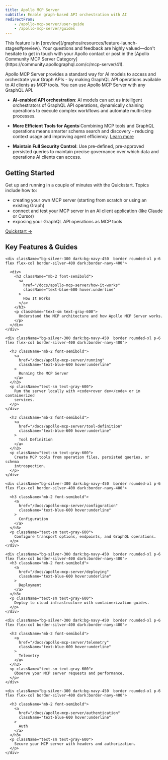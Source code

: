 ```yaml
---
title: Apollo MCP Server
subtitle: Enable graph-based API orchestration with AI
redirectFrom:
    - /apollo-mcp-server/user-guide
    - /apollo-mcp-server/guides
---
```


<PreviewFeature>
This feature is in [preview](/graphos/resources/feature-launch-stages#preview). Your questions and feedback are highly valued—don't hesitate to get in touch with your Apollo contact or post in the [Apollo Community MCP Server Category](https://community.apollographql.com/c/mcp-server/41).
</PreviewFeature>

Apollo MCP Server provides a standard way for AI models to access and orchestrate your Graph APIs - by making GraphQL API operations available to AI clients as MCP tools. You can use Apollo MCP Server with any GraphQL API. 

<!-- Benefits -->
- **AI-enabled API orchestration**: AI models can act as intelligent orchestrators of GraphQL API operations, dynamically chaining operations to execute complex workflows and automate multi-step processes.
- **More Efficient Tools for Agents**:Combining MCP tools and GraphQL operations means smarter schema search and discovery - reducing context usage and improving agent efficiency. [Learn more](https://www.apollographql.com/blog/smart-schema-discovery-how-apollo-mcp-server-maximizes-ai-context-efficiency)

- **Maintain Full Security Control**: Use pre-defined, pre-approved persisted queries to maintain precise governance over which data and operations AI clients can access.

<div className="mb-16 rounded-lg from-blue-50 to-indigo-50 bg-silver-200 p-8">
  <h2 className="mb-4 text-2xl font-bold">Getting Started</h2>
  <p className="mb-6 text-gray-700">
    Get up and running in a couple of minutes with the Quickstart. Topics
    include how to:
  </p>
  <ul className="list-inside list-disc space-y-2 text-gray-700 mb-6">
    <li>
      creating your own MCP server (starting from scratch or using an existing
      Graph)
    </li>
    <li>
      connect and test your MCP server in an AI client application (like
      Claude or Cursor)
    </li>
    <li>exposing your GraphQL API operations as MCP tools </li>
  </ul>
  <div className="flex gap-4">
    <a
      href="/docs/apollo-mcp-server/quickstart"
      className="inline-block rounded-lg bg-blue-600 px-6 py-3 font-semibold text-white transition hover:bg-blue-700"
    >
      Quickstart →
    </a>
  </div>
</div>

<div className="mb-12">
  <h2 className="mb-6 text-2xl font-bold">Key Features &amp; Guides</h2>

  <div className="grid w-full grid-cols-2 gap-4 mb-4">
    
    <div className="bg-silver-300 dark:bg-navy-450  border rounded-xl p-6 flex flex-col border-silver-400 dark:border-navy-400">
      
      <div>
        <h3 className="mb-2 font-semibold">
          <a
            href="/docs/apollo-mcp-server/how-it-works"
            className="text-blue-600 hover:underline"
          >
            How It Works
          </a>
        </h3>
        <p className="text-sm text-gray-600">
          Understand the MCP architecture and how Apollo MCP Server works.
        </p>
      </div>
    </div>

    <div className="bg-silver-300 dark:bg-navy-450  border rounded-xl p-6 flex flex-col border-silver-400 dark:border-navy-400">
      
      <h3 className="mb-2 font-semibold">
        <a
          href="/docs/apollo-mcp-server/running"
          className="text-blue-600 hover:underline"
        >
          Running the MCP Server
        </a>
      </h3>
      <p className="text-sm text-gray-600">
        Run the server locally with <code>rover dev</code> or in containerized
        services.
      </p>
    </div>
  </div>

  <div className="grid w-full grid-cols-3 gap-4">
    <div className="bg-silver-300 dark:bg-navy-450  border rounded-xl p-6 flex flex-col border-silver-400 dark:border-navy-400">
      
      <h3 className="mb-2 font-semibold">
        <a
          href="/docs/apollo-mcp-server/tool-definition"
          className="text-blue-600 hover:underline"
        >
          Tool Definition
        </a>
      </h3>
      <p className="text-sm text-gray-600">
        Create MCP tools from operation files, persisted queries, or schema
        introspection.
      </p>
    </div>

    <div className="bg-silver-300 dark:bg-navy-450  border rounded-xl p-6 flex flex-col border-silver-400 dark:border-navy-400">
      
      <h3 className="mb-2 font-semibold">
        <a
          href="/docs/apollo-mcp-server/configuration"
          className="text-blue-600 hover:underline"
        >
          Configuration
        </a>
      </h3>
      <p className="text-sm text-gray-600">
        Configure transport options, endpoints, and GraphQL operations.
      </p>
    </div>

    <div className="bg-silver-300 dark:bg-navy-450  border rounded-xl p-6 flex flex-col border-silver-400 dark:border-navy-400">
      <h3 className="mb-2 font-semibold">
        <a
          href="/docs/apollo-mcp-server/deploying"
          className="text-blue-600 hover:underline"
        >
          Deployment
        </a>
      </h3>
      <p className="text-sm text-gray-600">
        Deploy to cloud infrastructure with containerization guides.
      </p>
    </div>

    <div className="bg-silver-300 dark:bg-navy-450  border rounded-xl p-6 flex flex-col border-silver-400 dark:border-navy-400">
      
      <h3 className="mb-2 font-semibold">
        <a
          href="/docs/apollo-mcp-server/telemetry"
          className="text-blue-600 hover:underline"
        >
          Telemetry
        </a>
      </h3>
      <p className="text-sm text-gray-600">
        Observe your MCP server requests and performance.
      </p>
    </div>

    <div className="bg-silver-300 dark:bg-navy-450  border rounded-xl p-6 flex flex-col border-silver-400 dark:border-navy-400">
      
      <h3 className="mb-2 font-semibold">
        <a
          href="/docs/apollo-mcp-server/authentication"
          className="text-blue-600 hover:underline"
        >
          Auth
        </a>
      </h3>
      <p className="text-sm text-gray-600">
        Secure your MCP server with headers and authorization.
      </p>
    </div>

  </div>
</div>
